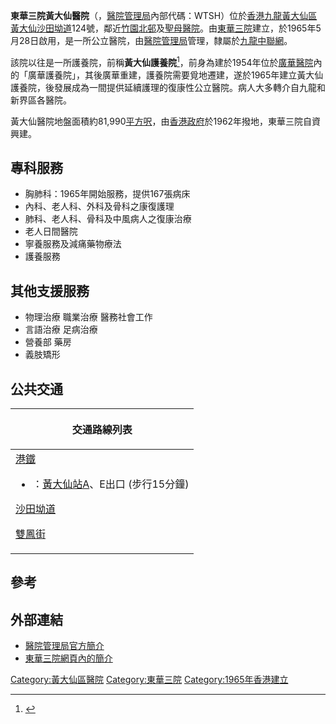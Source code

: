 {{coord|22.34678|114.196571|type:landmark_source:enwiki-googlemaplink|display=title}}
{{Infobox Hospital
| Name       = 東華三院黃大仙醫院
| name_en    = TWGHs Wong Tai Sin Hospital
| org/group  = [[醫院管理局|醫院管理局]]
| logo       = 
| Image      = [[File:HK_TWGHsWongTaiSinHospital.JPG|250px]]
| Caption    = 
| map_type   = 香港
| latitude   = 22.34678
| longitude  = 114.196571
| Location   = 
| Region     = [[九龍|九龍]][[黃大仙區|黃大仙區]][[黃大仙_(香港地方)|黃大仙]][[沙田坳道|沙田坳道]]124號
| State      = [[黃大仙區|黃大仙區]]
| Country    = {{HK}}
| HealthCare = 
| Funding    = 公營
| Type       = [[醫院|地區醫院]]
| Specialty  =  
| Emergency  = 無
| Helipad    = 
| Beds       = 
| Founded    = 1965年 
| Closed     = <!-- optional -->
| Network    = [[九龍中聯網|九龍中醫院聯網]]
| Website    = [https://www.ha.org.hk/visitor/ha_visitor_index.asp?Lang=CHIB5&Content_ID=100154 醫院管理局所載東華三院黃大仙醫院資料]
| Wiki-Links = <!-- optional -->
}}
'''東華三院黃大仙醫院'''（{{lang-en|'''TWGHs Wong Tai Sin Hospital'''}}，[[醫院管理局|醫院管理局]]內部代碼：WTSH）位於[[香港|香港]][[九龍|九龍]][[黃大仙區|黃大仙區]][[黃大仙_(香港地方)|黃大仙]][[沙田坳道|沙田坳道]]124號，鄰近[[竹園北邨|竹園北邨]]及[[聖母醫院_(香港)|聖母醫院]]。由[[東華三院|東華三院]]建立，於1965年5月28日啟用，是一所公立醫院，由[[醫院管理局|醫院管理局]]管理，隸屬於[[九龍中聯網|九龍中聯網]]。

該院以往是一所護養院，前稱'''黃大仙護養院'''<ref>{{Cite web |url=http://www.info.gov.hk/tb_chest/tb-chi/contents/c625.htm |title=存档副本 |access-date=2009-12-16 |archive-date=2012-06-25 |archive-url=https://web.archive.org/web/20120625203249/http://www.info.gov.hk/tb_chest/tb-chi/contents/c625.htm |dead-url=no }}</ref>，前身為建於1954年位於[[廣華醫院|廣華醫院]]內的「廣華護養院」，其後廣華重建，護養院需要覓地遷建，遂於1965年建立黃大仙護養院，後發展成為一間提供延續護理的復康性公立醫院。病人大多轉介自九龍和新界區各醫院。

黃大仙醫院地盤面積約81,990[[平方呎|平方呎]]，由[[香港殖民地時期#香港政府|香港政府]]於1962年撥地，東華三院自資興建。

==專科服務==	
*胸肺科：1965年開始服務，提供167張病床
*內科、老人科、外科及骨科之康復護理
*肺科、老人科、骨科及中風病人之復康治療
*老人日間醫院
*寧養服務及減痛藥物療法
*護養服務

==其他支援服務==
*物理治療   職業治療  醫務社會工作 
*言語治療   足病治療  
*營養部     藥房
*義肢矯形

==公共交通==
{| class="mw-collapsible mw-collapsed wikitable" style="background:white; margin: 0 auto; width: auto;" 
! 交通路線列表
|-
|
;[[港鐵|港鐵]]
*{{港鐵路線標誌|KTL}}：[[黃大仙站|黃大仙站]]A、E出口 (步行15分鐘)

;[[沙田坳道|沙田坳道]]
{{九龍專線小巴簡單列表|18M|73}}
;[[雙鳳街|雙鳳街]]
{{九龍新界巴士簡單列表|2F|5C|5X|15A}}{{九龍專線小巴簡單列表|20|37A|37M}}
|}

==參考==
{{reflist}}

==外部連結==
*[https://web.archive.org/web/20180327214146/http://www.ha.org.hk/visitor/ha_visitor_index.asp?Parent_ID=null&Content_ID=100154&Dimension=100&Lang=CHIB5 醫院管理局官方簡介]
*[http://www.tungwah.org.hk/?content=91 東華三院網頁內的簡介] {{Wayback|url=http://www.tungwah.org.hk/?content=91 |date=20150609103009 }}

{{醫院管理局轄下醫院及醫療機構}}

[[Category:黃大仙區醫院|Category:黃大仙區醫院]]
[[Category:東華三院|Category:東華三院]]
[[Category:1965年香港建立|Category:1965年香港建立]]